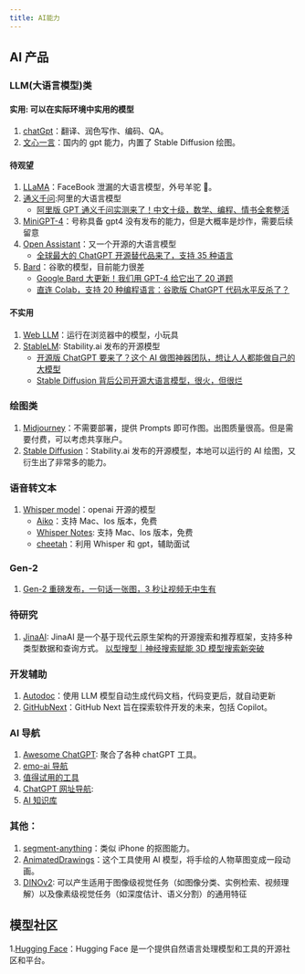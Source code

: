 ```yaml
---
title: AI能力
---
```


## AI 产品

### LLM(大语言模型)类

#### 实用: 可以在实际环境中实用的模型

1. [chatGpt](./chatGPT.mdx)：翻译、润色写作、编码、QA。
2. [文心一言](https://yiyan.baidu.com/)：国内的 gpt 能力，内置了 Stable Diffusion 绘图。<Badge rate={3} />

#### 待观望

1. [LLaMA](./LLaMA.mdx)：FaceBook 泄漏的大语言模型，外号羊驼 🦙。
2. [通义千问](https://tongyi.aliyun.com/):阿里的大语言模型
   - [阿里版 GPT 通义千问实测来了！中文十级，数学、编程、情书全套整活](https://mp.weixin.qq.com/s/Y-_k0QNEuR-Cz0rUi7kk2g)
3. [MiniGPT-4](https://minigpt-4.github.io/)：号称具备 gpt4 没有发布的能力，但是大概率是炒作，需要后续留意
4. [Open Assistant](https://open-assistant.io/zh)：又一个开源的大语言模型
   - [全球最大的 ChatGPT 开源替代品来了，支持 35 种语言](https://mp.weixin.qq.com/s/aeg-RMgElMaiKBwd8xZ37Q)
5. [Bard](https://bard.google.com/)：谷歌的模型，目前能力很差
   - [Google Bard 大更新！我们用 GPT-4 给它出了 20 道题](https://mp.weixin.qq.com/s/nySMyAbnwhsmdv4kxmGMxQ)
   - [直连 Colab，支持 20 种编程语言：谷歌版 ChatGPT 代码水平反杀了？](https://mp.weixin.qq.com/s/LPB4X99pV7KuExWHcBqugA)

#### 不实用

1. [Web LLM](https://mlc.ai/web-llm/)：运行在浏览器中的模型，小玩具
2. [StableLM](https://huggingface.co/spaces/stabilityai/stablelm-tuned-alpha-chat): Stability.ai 发布的开源模型
   - [开源版 ChatGPT 要来了？这个 AI 做图神器团队，想让人人都能做自己的大模型](https://mp.weixin.qq.com/s/Sa5Qzeax4pK4irp6eSfvQQ)
   - [Stable Diffusion 背后公司开源大语言模型，很火，但很烂](https://www.ithome.com/0/687/965.htm)

### 绘图类

1. [Midjourney](./Midjourney.mdx)：不需要部署，提供 Prompts 即可作图。出图质量很高。但是需要付费，可以考虑共享账户。
2. [Stable Diffusion](./Stable-Diffusion.mdx)：Stability.ai 发布的开源模型，本地可以运行的 AI 绘图，又衍生出了非常多的能力。

### 语音转文本

1.  [Whisper model](https://openai.com/research/whisper)：openai 开源的模型
    - [Aiko](https://sindresorhus.com/aiko)：支持 Mac、Ios 版本，免费
    - [Whisper Notes](https://apps.apple.com/cn/app/id6447090616?platform=iphone): 支持 Mac、Ios 版本，免费
    - [cheetah](https://github.com/leetcode-mafia/cheetah)：利用 Whisper 和 gpt，辅助面试

### Gen-2

1. [Gen-2 重磅发布，一句话一张图，3 秒让视频无中生有](https://blog.csdn.net/xixiaoyaoww/article/details/129761222)

### 待研究

1. [JinaAI](https://github.com/jina-ai): JinaAI 是一个基于现代云原生架构的开源搜索和推荐框架，支持多种类型数据和查询方式。
   [以型搜型｜神经搜索赋能 3D 模型搜索新突破](https://blog.csdn.net/Jina_AI/article/details/129192975?spm=1001.2014.3001.5501)

### 开发辅助

1. [Autodoc](https://github.com/context-labs/autodoc)：使用 LLM 模型自动生成代码文档，代码变更后，就自动更新 <Badge github="https://github.com/context-labs/autodoc" />
2. [GitHubNext](https://githubnext.com/)：GitHub Next 旨在探索软件开发的未来，包括 Copilot。

### AI 导航

1. [Awesome ChatGPT](https://github.com/sindresorhus/awesome-chatgpt): 聚合了各种 chatGPT 工具。 <Badge github="https://github.com/sindresorhus/awesome-chatgpt" />
2. [emo-ai 导航](https://emo.qhplus.cn/ai/dashboard/portal)
3. [值得试用的工具](https://learningprompt.wiki/docs/recommend/%E5%80%BC%E5%BE%97%E8%AF%95%E7%94%A8%E7%9A%84%E5%B7%A5%E5%85%B7)
4. [ChatGPT 网址导航](https://github.com/LangLangShanDeNanKe/chatgpt): <Badge github="https://github.com/LangLangShanDeNanKe/chatgpt" />
5. [AI 知识库](https://ssw9noe1h6.feishu.cn/wiki/wikcn59pPXfAiF1ONajdPzvhA9d)

### 其他：

1. [segment-anything](https://github.com/facebookresearch/segment-anything)：类似 iPhone 的抠图能力。<Badge github="https://github.com/facebookresearch/segment-anything" />
2. [AnimatedDrawings](https://github.com/facebookresearch/AnimatedDrawings)：这个工具使用 AI 模型，将手绘的人物草图变成一段动画。
3. [DINOv2](https://dinov2.metademolab.com/): 可以产生适用于图像级视觉任务（如图像分类、实例检索、视频理解）以及像素级视觉任务（如深度估计、语义分割）的通用特征

## 模型社区

1.[Hugging Face](https://huggingface.co/)：Hugging Face 是一个提供自然语言处理模型和工具的开源社区和平台。

